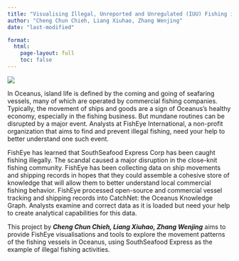 ```yaml
---
title: "Visualising Illegal, Unreported and Unregulated (IUU) Fishing in Oceanus"
author: "Cheng Chun Chieh, Liang Xiuhao, Zhang Wenjing" 
date: "last-modified"

format:
  html:
    page-layout: full
    toc: false
---
```


![](images/clipboard-773640502.png)

In Oceanus, island life is defined by the coming and going of seafaring vessels, many of which are operated by commercial fishing companies. Typically, the movement of ships and goods are a sign of Oceanus’s healthy economy, especially in the fishing business. But mundane routines can be disrupted by a major event. Analysts at FishEye International, a non-profit organization that aims to find and prevent illegal fishing, need your help to better understand one such event.

FishEye has learned that SouthSeafood Express Corp has been caught fishing illegally. The scandal caused a major disruption in the close-knit fishing community. FishEye has been collecting data on ship movements and shipping records in hopes that they could assemble a cohesive store of knowledge that will allow them to better understand local commercial fishing behavior. FishEye processed open-source and commercial vessel tracking and shipping records into CatchNet: the Oceanus Knowledge Graph. Analysts examine and correct data as it is loaded but need your help to create analytical capabilities for this data.

This project by ***Cheng Chun Chieh, Liang Xiuhao, Zhang Wenjing*** aims to provide FishEye visualisations and tools to explore the movement patterns of the fishing vessels in Oceanus, using SouthSeafood Express as the example of illegal fishing activities.
